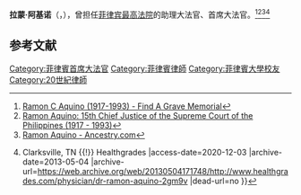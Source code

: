 '''拉蒙·阿基诺'''（{{lang-en|'''Ramon Aquino'''}}，{{bd|1917年|8月31日|1993年|3月31日|catIdx=R}}），曾担任[[菲律宾最高法院|菲律宾最高法院]]的助理大法官、首席大法官。<ref>[https://www.findagrave.com/memorial/122822910/ramon-c-aquino Ramon C Aquino (1917-1993) - Find A Grave Memorial]</ref><ref>[https://peoplepill.com/people/ramon-aquino Ramon Aquino: 15th Chief Justice of the Supreme Court of the Philippines (1917 - 1993)]</ref><ref>[https://www.ancestry.co.uk/search/categories/bmd_birth/?name=Ramon_Aquino&birth=1917&death=1993 Ramon Aquino - Ancestry.com]</ref><ref>{{Cite web |url=https://www.healthgrades.com/physician/dr-ramon-aquino-2gm9v |title=Dr. Ramon Aquino, MD {{!}} Clarksville, TN {{!}} Healthgrades |access-date=2020-12-03 |archive-date=2013-05-04 |archive-url=https://web.archive.org/web/20130504171748/http://www.healthgrades.com/physician/dr-ramon-aquino-2gm9v |dead-url=no }}</ref>

== 参考文献 ==
{{Reflist}}

[[Category:菲律賓首席大法官|Category:菲律賓首席大法官]]
[[Category:菲律賓律師|Category:菲律賓律師]]
[[Category:菲律賓大學校友|Category:菲律賓大學校友]]
[[Category:20世紀律師|Category:20世紀律師]]